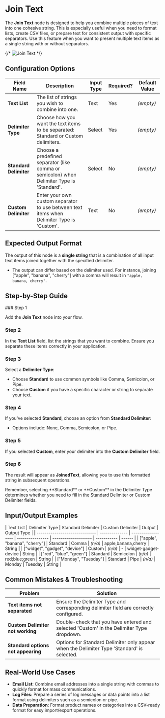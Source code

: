 
# Join Text

The **Join Text** node is designed to help you combine multiple pieces of text into one cohesive string. This is especially useful when you need to format lists, create CSV files, or prepare text for consistent output with specific separators. Use this feature when you want to present multiple text items as a single string with or without separators.

{/* ![Join Text](./join-text.png) */}

## Configuration Options

| Field Name             | Description                                                                                | Input Type | Required? | Default Value |
| ---------------------- | ------------------------------------------------------------------------------------------ | ---------- | --------- | ------------- |
| **Text List**          | The list of strings you wish to combine into one.                                          | Text       | Yes       | _(empty)_     |
| **Delimiter Type**     | Choose how you want the text items to be separated: Standard or Custom delimiters.         | Select     | Yes       | _(empty)_     |
| **Standard Delimiter** | Choose a predefined separator (like comma or semicolon) when Delimiter Type is 'Standard'. | Select     | No        | _(empty)_     |
| **Custom Delimiter**   | Enter your own custom separator to use between text items when Delimiter Type is 'Custom'. | Text       | No        | _(empty)_     |

## Expected Output Format

The output of this node is a **single string** that is a combination of all input text items joined together with the specified delimiter.

- The output can differ based on the delimiter used. For instance, joining ["apple", "banana", "cherry"] with a comma will result in `"apple, banana, cherry"`.

## Step-by-Step Guide

<Steps>
### Step 1

Add the **Join Text** node into your flow.

### Step 2

In the **Text List** field, list the strings that you want to combine. Ensure you separate these items correctly in your application.

### Step 3

Select a **Delimiter Type**:

- Choose **Standard** to use common symbols like Comma, Semicolon, or Pipe.
- Choose **Custom** if you have a specific character or string to separate your text.

### Step 4

If you've selected **Standard**, choose an option from **Standard Delimiter**:

- Options include: None, Comma, Semicolon, or Pipe.

### Step 5

If you selected **Custom**, enter your delimiter into the **Custom Delimiter** field.

### Step 6

The result will appear as **JoinedText**, allowing you to use this formatted string in subsequent operations.

</Steps>

<Callout type="info" title="Tip">
  Remember, selecting **Standard** or **Custom** in the Delimiter Type
  determines whether you need to fill in the Standard Delimiter or Custom
  Delimiter fields.
</Callout>

## Input/Output Examples

| Text List                      | Delimiter Type | Standard Delimiter | Custom Delimiter | Output               | Output Type |
| ------------------------------ | -------------- | ------------------ | ---------------- | -------------------- | ----------- | ------ |
| ["apple", "banana", "cherry"]  | Standard       | Comma              | _(n/a)_          | apple,banana,cherry  | String      |
| ["widget", "gadget", "device"] | Custom         | _(n/a)_            | -                | widget-gadget-device | String      |
| ["red", "blue", "green"]       | Standard       | Semicolon          | _(n/a)_          | red;blue;green       | String      |
| ["Monday", "Tuesday"]          | Standard       | Pipe               | _(n/a)_          | Monday               | Tuesday     | String |

## Common Mistakes & Troubleshooting

| Problem                            | Solution                                                                                   |
| ---------------------------------- | ------------------------------------------------------------------------------------------ |
| **Text items not separated**       | Ensure the Delimiter Type and corresponding delimiter field are correctly configured.      |
| **Custom Delimiter not working**   | Double-check that you have entered and selected 'Custom' in the Delimiter Type dropdown.   |
| **Standard options not appearing** | Options for Standard Delimiter only appear when the Delimiter Type 'Standard' is selected. |

## Real-World Use Cases

- **Email List**: Combine email addresses into a single string with commas to quickly format for mass communications.
- **Log Files**: Prepare a series of log messages or data points into a list format using delimiters such as a semicolon or pipe.
- **Data Preparation**: Format product names or categories into a CSV-ready format for easy import/export operations.
